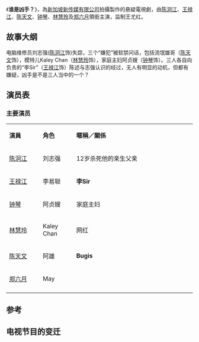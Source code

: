 {{Otheruses|other=名为谁是凶手的其他作品|谁是凶手}}
{{Unreferenced|time=2020-07-23T08:42:37+00:00}}
{{tvshow}}
{{电视剧
| 类型=悬疑、犯案
| 中文劇名=谁是凶手？
| 英文劇名=Who Did It?
| 圖像= 
| 顏色= #F0F1FF
| 製作年份=2020年
| 監製=王尤红
| 製作統籌=
| 編審=吴燕萍
| 編劇=张彦平
| 編導=
| 演出=[[陈泂江|陈泂江]]、[[王禄江|王禄江]]、[[陈天文_(演员)|陈天文]]、[[钟琴_(艺人)|钟琴]]、[[林慧玲|林慧玲]]、[[郑六月|郑六月]]
| 助理編導=
| 每集长度= 10分钟（[[meWatch|meWatch]]版）<br>30分钟（[[Astro_AEC|Astro AEC]]版）
| 集數= 原版：3<br>AEC：1
| 製作公司=[[Mediacorp|新传媒有限公司]]
| 外景={{SGP}}
| 频道=[[meWatch|meWatch]]
| 圖像制式=
| 聲音制式=
| 播出國家={{SGP}}
| 開始={{Nowrap begin}}2020年6月26日
| 結束=2020年6月26日
| 频道1=[[Astro_AEC|Astro AEC]]、[[Astro_AEC|Astro AEC HD]]
| 圖像制式1=[[高清电视|-{zh:高畫質電視;zh-tw:高畫質電視;zh-hant:高清電視;zh-hans:高清电视}-]]
| 聲音制式1=[[立體聲|立體聲]]
| 播出國家1={{MYS}}
| 開始1={{Nowrap begin}}2020年7月17日
| 結束1=2020年7月17日
}}

《'''谁是凶手？'''》，為[[新加坡|新加坡]][[Mediacorp|新传媒有限公司]]拍攝製作的悬疑電視劇，由[[陈泂江|陈泂江]]、[[王禄江|王禄江]]、[[陈天文_(演员)|陈天文]]、[[锺琴|钟琴]]、[[林慧玲|林慧玲]]及[[郑六月|郑六月]]領銜主演，监制王尤红。

==故事大纲==
电脑维修员刘志强([[陈泂江|陈泂江]]饰)失踪，三个“嫌犯”被软禁问话，包括流氓雄哥（[[陈天文_(演员)|陈天文]]饰），模特儿Kaley Chan（[[林慧玲|林慧玲]]饰），家庭主妇阿贞嫂（[[锺琴|钟琴]]饰）。三人各自向负责的“李Sir”（[[王禄江|王禄江]]饰）陈述与志强认识的经过，无人有明显的动机，但都有嫌疑，凶手是不是三人当中的一个？

==演员表==
===主要演员===
{|class="wikitable" width="65%"
|- style="background:#C0C0C0; color:white" align=center
|style="width:18%"|'''演員'''||style="width:18%"|'''角色'''||'''暱稱／關係'''
|-
|[[陈泂江|陈泂江]]||刘志强||12岁杀死他的亲生父亲
|-
|[[王禄江|王禄江]]||李易聪||'''李Sir'''
|-
|[[钟琴_(艺人)|钟琴]]||阿贞嫂||家庭主妇
|-
|[[林慧玲|林慧玲]]||Kaley Chan||网红
|-
|[[陈天文_(演员)|陈天文]]||阿雄||'''Bugis'''
|-
|[[郑六月|郑六月]]||May||
|-
|}

==参考==
<div class="references-small">
<references></references>
</div>
==电视节目的变迁==
{{電視節目的變遷
|電視台 = {{MYS}} [[Astro_AEC|Astro AEC]]、[[Astro_AEC|Astro AEC HD]]
|播放檔次 = 星期五 20:30-21:00
|節目名稱 = 谁是凶手?<br/>（2020.07.17）
|上一節目 = [[14天的同居人|14天的同居人]]<br />（2020.07.16）<br />（21:00 - 21:30）
|下一節目 = [[柠檬苦茶|柠檬苦茶]]<br />（2020.07.17）<br />（21:00 - 21:30）<hr>[[我的女侠罗明依|我的女侠罗明依]]<br />（2020.07.20 - 2020.09.01）
}}
{{電視節目的變遷
|電視台 = {{SGP}} [[新传媒U频道|新传媒U频道]]
|播放檔次 = 星期日 17:25-18:10<br> （重播）01:25-02:05
|節目名稱 = 谁是凶手?<br/>（2020.08.09）
|上一節目 =[[你那边怎样·我这边OK|你那边怎样·我这边OK]]（台湾篇）<br>（2020.07.11 - 2020.08.02）<br>（第1-18集）<br>（两集连播）
|下一節目 =[[你那边怎样·我这边OK|你那边怎样·我这边OK]]（台湾篇）<br>（2020.08.15）<br>（第19-20集）<br>（两集连播）
}}

{{Astro AEC剧集列表}}